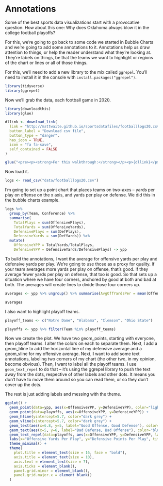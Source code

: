 # Annotations

Some of the best sports data visualizations start with a provocative question. How about this one: Why does Oklahoma always blow it in the college football playoffs? 

For this, we're going to go back to some code we started in Bubble Charts and we're going to add some annotations to it. Annotations help us draw attention to things, or help the reader understand what they're looking at. They're labels on things, be that the teams we want to highlight or regions of the chart or lines or all of those things. 

For this, we'll need to add a new library to the mix called `ggrepel`. You'll need to install it in the console with `install.packages("ggrepel")`. 

```r
library(tidyverse)
library(ggrepel)
```

Now we'll grab the data, each football game in 2020.

```r
library(downloadthis)
library(glue)

dllink <- download_link(
  link = "http://mattwaite.github.io/sportsdatafiles/footballlogs20.csv",
  button_label = "Download csv file",
  button_type = "danger",
  has_icon = TRUE,
  icon = "fa fa-save",
  self_contained = FALSE
)

glue("<pre><p><strong>For this walkthrough:</strong></p><p>{dllink}</p></pre>")
```

Now load it.

```r
logs <- read_csv("data/footballlogs20.csv")
```

I'm going to set up a point chart that places teams on two-axes -- yards per play on offense on the x axis, and yards per play on defense. We did this in the bubble charts example.

```r
logs %>% 
  group_by(Team, Conference) %>% 
  summarise(
    TotalPlays = sum(OffensivePlays), 
    TotalYards = sum(OffensiveYards), 
    DefensivePlays = sum(DefPlays), 
    DefensiveYards = sum(DefYards)) %>% 
  mutate(
    OffensiveYPP = TotalYards/TotalPlays, 
    DefensiveYPP = DefensiveYards/DefensivePlays) -> ypp
```

To build the annotations, I want the average for offensive yards per play and defensive yards per play. We're going to use those as a proxy for quality. If your team averages more yards per play on offense, that's good. If they average fewer yards per play on defense, that too is good. So that sets up a situation where we have four corners, anchored by good at both and bad at both. The averages will create lines to divide those four corners up. 

```r
averages <- ypp %>% ungroup() %>% summarise(AvgOffYardsPer = mean(OffensiveYPP), AvgDefYardsPer = mean(DefensiveYPP))

averages
```

I also want to highlight playoff teams.

```r
playoff_teams <- c("Notre Dame", "Alabama", "Clemson", "Ohio State")

playoffs <- ypp %>% filter(Team %in% playoff_teams)
```

Now we create the plot. We have two geom_points, starting with everyone, then playoff teams. I alter the colors on each to separate them. Next, I add a geom_hline to add the horizontal line of my defensive average and a geom_vline for my offensive average. Next, I want to add some text annotations, labeling two corners of my chart (the other two, in my opinion, become obvious). Then, I want to label all the playoff teams. I use `geom_text_repel` to do that -- it's using the ggrepel library to push the text away from the dots, respective of other labels and other dots. It means you don't have to move them around so you can read them, or so they don't cover up the dots. 

The rest is just adding labels and messing with the theme. 

```r
ggplot() + 
  geom_point(data=ypp, aes(x=OffensiveYPP, y=DefensiveYPP), color="light grey") +
  geom_point(data=playoffs, aes(x=OffensiveYPP, y=DefensiveYPP)) +
  geom_hline(yintercept=5.7, color="dark grey") + 
  geom_vline(xintercept=5.7, color="dark grey") + 
  geom_text(aes(x=6.8, y=5, label="Good Offense, Good Defense"), color="blue") +
  geom_text(aes(x=5, y=6, label="Bad Defense, Bad Offense"), color="blue") +
  geom_text_repel(data=playoffs, aes(x=OffensiveYPP, y=DefensiveYPP, label=Team)) +
  labs(x="Offensive Yards Per Play", y="Defensive Points Per Play", title="All four playoff teams are good", subtitle="Each of the four have above average offenses and defenses.", caption="Source: Sports-Reference.com | By Matt Waite") +
  theme_minimal() + 
  theme(
    plot.title = element_text(size = 16, face = "bold"),
    axis.title = element_text(size = 10),
    axis.text = element_text(size = 7),
    axis.ticks = element_blank(),
    panel.grid.minor = element_blank(),
    panel.grid.major.x = element_blank()
  )
```